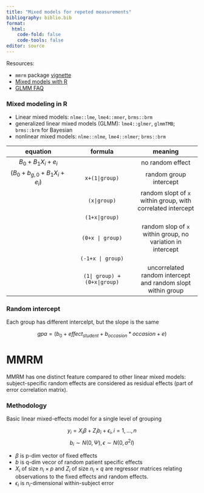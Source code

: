 ```yaml
---
title: "Mixed models for repeted measurements"
bibliography: biblio.bib
format: 
  html:
    code-fold: false
    code-tools: false
editor: source
---
```


Resources: 

* `mmrm` package [vignette](https://openpharma.github.io/mmrm/latest-tag/articles/methodological_introduction.html)
* [Mixed models with R](https://m-clark.github.io/mixed-models-with-R/random_intercepts.html)
* [GLMM FAQ](https://bbolker.github.io/mixedmodels-misc/glmmFAQ.html)


### Mixed modeling in R

* Linear mixed models: `nlme::lme`, `lme4::mner`, `brms::brm`
* generalized linear mixed models (GLMM): `lme4::glmer`, `glmmTMB`; `brms::brm` for Bayesian
* nonlinear mixed models: `nlme::nlme`, `lme4::nlmer`; `brms::brm`


|equation|formula |meaning |
|:---:|:---: |:---:|
|$B_0 + B_1X_i + e_i$ | | no random effect|
|$(B_0+b_{g,0} + B_1X_i + e_i)$| `x+(1|group)`| random group intercept |
|| `(x|group)`| random slopt of `x` within group, with correlated intercept|
|| `(1+x|group)`| |
|| `(0+x | group)`|random slop of `x` within group, no variation in intercept |
|| `(-1+x | group)`| |
|| `(1| group) + (0+x|group)`|uncorrelated random intercept and random slopt within group |




### Random intercept 

Each group has different intercelpt, but the slope is the same

$$gpa = (b_0 + effect_{student} + b_{occasion} * occasion + e)$$




# MMRM

MMRM has one distinct feature compared to other linear mixed models: subject-specific random effects are considered as residual effects (part of error correlation matrix).

### Methodology 

Basic linear mixed-effects model for a single level of grouping

$$
y_i = X_i \beta + Z_i b_i + \epsilon_i, i = 1, ..., n
$$
$$
b_i \sim N(0, \Psi), \epsilon \sim N(0, \sigma^2 I)
$$

* $\beta$ is p-dim vector of fixed effects
* $b$ is q-dim vecor of random patient specific effects
* $X_i$ of size $n_i \times p$ and $Z_i$ of size $n_i \times q$ are regressor matrices relating observations to the fixed effects and random effects.
* $\epsilon_i$ is $n_i$-dimensional within-subject error
 


